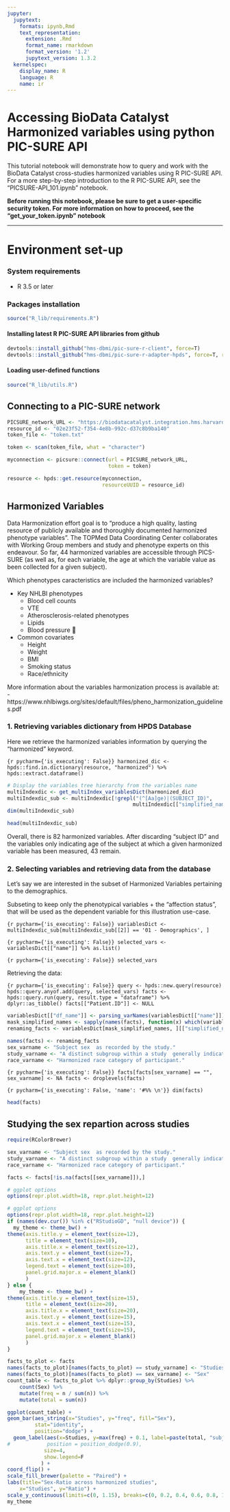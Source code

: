 ```yaml
---
jupyter:
  jupytext:
    formats: ipynb,Rmd
    text_representation:
      extension: .Rmd
      format_name: rmarkdown
      format_version: '1.2'
      jupytext_version: 1.3.2
  kernelspec:
    display_name: R
    language: R
    name: ir
---
```


# Accessing BioData Catalyst Harmonized variables using python PIC-SURE API


This tutorial notebook will demonstrate how to query and work with the BioData Catalyst cross-studies harmonized variables using R PIC-SURE API. For a more step-by-step introduction to the R PIC-SURE API, see the "PICSURE-API_101.ipynb" notebook.


**Before running this notebook, please be sure to get a user-specific security token. For more information on how to proceed, see the "get_your_token.ipynb" notebook**


 -------   


# Environment set-up


### System requirements
- R 3.5 or later


### Packages installation

```r
source("R_lib/requirements.R")
```

#### Installing latest R PIC-SURE API libraries from github

```r
devtools::install_github("hms-dbmi/pic-sure-r-client", force=T)
devtools::install_github("hms-dbmi/pic-sure-r-adapter-hpds", force=T, ref="353b541957e4bd2f26d0a72024937a1846a94ee0")
```

#### Loading user-defined functions

```r
source("R_lib/utils.R")
```

## Connecting to a PIC-SURE network

```r
PICSURE_network_URL <- "https://biodatacatalyst.integration.hms.harvard.edu/picsure"
resource_id <- "02e23f52-f354-4e8b-992c-d37c8b9ba140"
token_file <- "token.txt"
```

```r
token <- scan(token_file, what = "character")

```

```r
myconnection <- picsure::connect(url = PICSURE_network_URL,
                                 token = token)
```

```r
resource <- hpds::get.resource(myconnection,
                               resourceUUID = resource_id)
```

## Harmonized Variables



Data Harmonization effort goal is to "produce a high quality, lasting resource of publicly available and thoroughly documented harmonized phenotype variables". The TOPMed Data Coordinating Center collaborates with Working Group members and study and phenotype experts on this endeavour. So far, 44 harmonized variables are accessible through PICS-SURE (as well as, for each variable, the age at which the variable value as been collected for a given subject).

Which phenotypes caracteristics are included the harmonized variables?

- Key NHLBI phenotypes    
    - Blood cell counts
    - VTE
    - Atherosclerosis-related phenotypes
    - Lipids
    - Blood pressure
􏰀
- Common covariates
    - Height
    - Weight
    - BMI
    - Smoking status
    - Race/ethnicity

More information about the variables harmonization process is available at: 
- https://www.nhlbiwgs.org/sites/default/files/pheno_harmonization_guidelines.pdf


### 1. Retrieving variables dictionary from HPDS Database


Here we retrieve the harmonized variables information by querying the "harmonized" keyword.

```{r pycharm={'is_executing': False}}
harmonized_dic <- hpds::find.in.dictionary(resource, "harmonized") %>% hpds::extract.dataframe()
```

```r
# Display the variables tree hierarchy from the variables name
multiIndexdic <- get_multiIndex_variablesDict(harmonized_dic)
multiIndexdic_sub <- multiIndexdic[!grepl("(^[Aa]ge)|(SUBJECT_ID)",
                                         multiIndexdic[["simplified_name"]], perl = T),]
dim(multiIndexdic_sub)
```

```r
head(multiIndexdic_sub)
```

Overall, there is 82 harmonized variables. After discarding "subject ID" and the variables only indicating age of the subject at which a given harmonized variable has been measured, 43 remain.


### 2. Selecting variables and retrieving data from the database


Let's say we are interested in the subset of Harmonized Variables pertaining to the demographics. 

Subseting to keep only the phenotypical variables + the "affection status", that will be used as the dependent variable for this illustration use-case.

```{r pycharm={'is_executing': False}}
variablesDict <- multiIndexdic_sub[multiIndexdic_sub[[2]] == '01 - Demographics', ]
```

```{r pycharm={'is_executing': False}}
selected_vars <- variablesDict[["name"]] %>% as.list()
```

```{r pycharm={'is_executing': False}}
selected_vars
```

Retrieving the data:

```{r pycharm={'is_executing': False}}
query <- hpds::new.query(resource)
hpds::query.anyof.add(query, selected_vars)
facts <- hpds::query.run(query, result.type = "dataframe") %>% dplyr::as_tibble()
facts[["Patient.ID"]] <- NULL
```

```r
variablesDict[["df_name"]] <- parsing_varNames(variablesDict[["name"]])
mask_simplified_names <- sapply(names(facts), function(x) which(variablesDict[["df_name"]] ==x)) %>% unname()
renaming_facts <- variablesDict[mask_simplified_names, ][["simplified_name"]]
```

```r
names(facts) <- renaming_facts
sex_varname <- "Subject sex  as recorded by the study."
study_varname <- "A distinct subgroup within a study  generally indicating subjects who share similar characteristics due to study design. Subjects may belong to only one subcohort."
race_varname <- "Harmonized race category of participant."
```

```{r pycharm={'is_executing': False}}
facts[facts[sex_varname] == "", sex_varname] <- NA
facts <- droplevels(facts)
```

```{r pycharm={'is_executing': False, 'name': '#%% \n'}}
dim(facts)
```

```r
head(facts)
```

## Studying the sex repartion across studies

```r
require(RColorBrewer)
```

```r
sex_varname <- "Subject sex  as recorded by the study."
study_varname <- "A distinct subgroup within a study  generally indicating subjects who share similar characteristics due to study design. Subjects may belong to only one subcohort."
race_varname <- "Harmonized race category of participant."
```

```r
facts <- facts[!is.na(facts[[sex_varname]]),]
```

```r
# ggplot options
options(repr.plot.width=18, repr.plot.height=12)

# ggplot options
options(repr.plot.width=18, repr.plot.height=12)
if (names(dev.cur()) %in% c("RStudioGD", "null device")) {
  my_theme <- theme_bw() +
theme(axis.title.y = element_text(size=12),
      title = element_text(size=10),
      axis.title.x = element_text(size=12),
      axis.text.y = element_text(size=7),
      axis.text.x = element_text(size=12),
      legend.text = element_text(size=10),
      panel.grid.major.x = element_blank()
      )
} else {
    my_theme <- theme_bw() +
theme(axis.title.y = element_text(size=15),
      title = element_text(size=20),
      axis.title.x = element_text(size=20),
      axis.text.y = element_text(size=15),
      axis.text.x = element_text(size=15),
      legend.text = element_text(size=15),
      panel.grid.major.x = element_blank()
      )
}
```

```r
facts_to_plot <- facts
names(facts_to_plot)[names(facts_to_plot) == study_varname] <- "Studies"
names(facts_to_plot)[names(facts_to_plot) == sex_varname] <- "Sex"
count_table <- facts_to_plot %>% dplyr::group_by(Studies) %>%
    count(Sex) %>%
    mutate(freq = n / sum(n)) %>%
    mutate(total = sum(n))
```

```r
ggplot(count_table) +
geom_bar(aes_string(x="Studies", y="freq", fill="Sex"),
         stat="identity",
         position="dodge") +
  geom_label(aes(x=Studies, y=max(freq) + 0.1, label=paste(total, "subjects")), 
#            position = position_dodge(0.9),
            size=4,
            show.legend=F
           ) + 
coord_flip() +
scale_fill_brewer(palette = "Paired") +
labs(title="Sex-Ratio across harmonized studies",
    x="Studies", y="Ratio") +
scale_y_continuous(limits=c(0, 1.15), breaks=c(0, 0.2, 0.4, 0.6, 0.8, 1)) + 
my_theme
```

